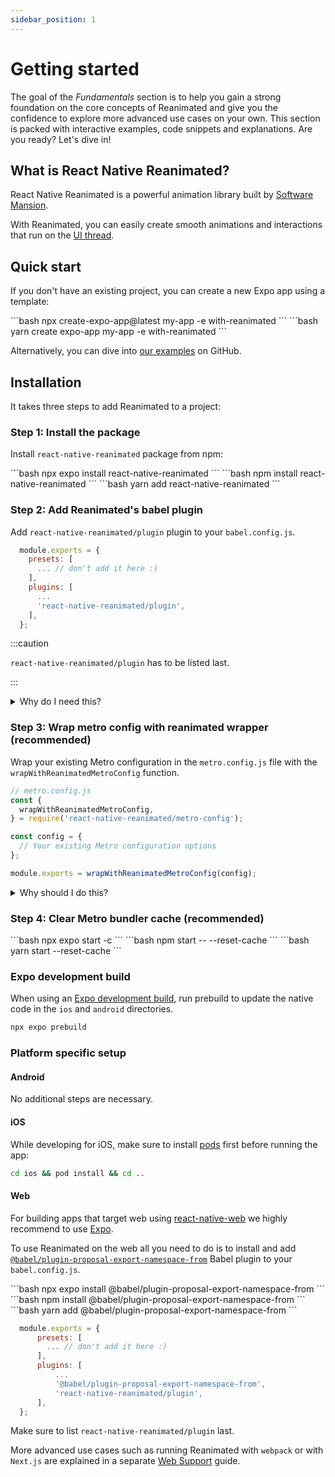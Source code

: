 ```yaml
---
sidebar_position: 1
---
```



# Getting started

The goal of the _Fundamentals_ section is to help you gain a strong foundation on the core concepts of Reanimated and give you the confidence to explore more advanced use cases on your own. This section is packed with interactive examples, code snippets and explanations. Are you ready? Let's dive in!

## What is React Native Reanimated?

React Native Reanimated is a powerful animation library built by [Software Mansion](https://swmansion.com/).

With Reanimated, you can easily create smooth animations and interactions that run on the [UI thread](/docs/fundamentals/glossary#ui-thread).

## Quick start

If you don't have an existing project, you can create a new Expo app using a template:

<Tabs groupId="package-managers">
  <TabItem value="npm" label="NPM">
    ```bash
    npx create-expo-app@latest my-app -e with-reanimated
    ```
  </TabItem>
  <TabItem value="yarn" label="YARN">
    ```bash
    yarn create expo-app my-app -e with-reanimated
    ```
  </TabItem>
</Tabs>

Alternatively, you can dive into [our examples](https://github.com/software-mansion/react-native-reanimated/tree/3.14.0/apps/common-app/src/examples) on GitHub.

## Installation

It takes three steps to add Reanimated to a project:

### Step 1: Install the package

Install `react-native-reanimated` package from npm:

<Tabs groupId="package-managers">
  <TabItem value="expo" label="EXPO" default>
    ```bash
    npx expo install react-native-reanimated
    ```
  </TabItem>
  <TabItem value="npm" label="NPM">
    ```bash
    npm install react-native-reanimated
    ```
  </TabItem>
  <TabItem value="yarn" label="YARN">
    ```bash
    yarn add react-native-reanimated
    ```
  </TabItem>
</Tabs>

### Step 2: Add Reanimated's babel plugin

Add `react-native-reanimated/plugin` plugin to your `babel.config.js`.

```js {7}
  module.exports = {
    presets: [
      ... // don't add it here :)
    ],
    plugins: [
      ...
      'react-native-reanimated/plugin',
    ],
  };
```

:::caution

`react-native-reanimated/plugin` has to be listed last.

:::

<details>
<summary>Why do I need this?</summary>

In short, the Reanimated babel plugin automatically converts special JavaScript functions (called [worklets](/docs/fundamentals/glossary#worklet)) to allow them to be passed and run on the UI thread.

To learn more about the plugin head onto to [Reanimated babel plugin](/docs/fundamentals/glossary#reanimated-babel-plugin) section.

</details>

### Step 3: Wrap metro config with reanimated wrapper (recommended)

Wrap your existing Metro configuration in the `metro.config.js` file with the `wrapWithReanimatedMetroConfig` function.

```js
// metro.config.js
const {
  wrapWithReanimatedMetroConfig,
} = require('react-native-reanimated/metro-config');

const config = {
  // Your existing Metro configuration options
};

module.exports = wrapWithReanimatedMetroConfig(config);
```

<details>
<summary>Why should I do this?</summary>

Wrapping your Metro configuration with the Reanimated Metro config wrapper will result in displaying improved reanimated errors and warnings with more accurate call stacks. Thanks to this, identifying misuses of the Reanimated API will be much easier than before.

To learn more about this feature, head onto to [Accurate Call Stacks](/docs/debugging/accurate-call-stacks).

</details>

### Step 4: Clear Metro bundler cache (recommended)

<Tabs groupId="package-managers">
  <TabItem value="expo" label="EXPO" default>
    ```bash
    npx expo start -c
    ```
  </TabItem>
  <TabItem value="npm" label="NPM">
    ```bash
    npm start -- --reset-cache
    ```
  </TabItem>
  <TabItem value="yarn" label="YARN">
    ```bash
    yarn start --reset-cache
    ```
  </TabItem>
</Tabs>

### Expo development build

When using an [Expo development build](https://docs.expo.dev/develop/development-builds/introduction/), run prebuild to update the native code in the `ios` and `android` directories.

```bash
npx expo prebuild
```

### Platform specific setup

#### Android

No additional steps are necessary.

#### iOS

While developing for iOS, make sure to install [pods](https://cocoapods.org/) first before running the app:

```bash
cd ios && pod install && cd ..
```

#### Web

For building apps that target web using [react-native-web](https://www.npmjs.com/package/react-native-web) we highly recommend to use [Expo](https://expo.dev/).

To use Reanimated on the web all you need to do is to install and add [`@babel/plugin-proposal-export-namespace-from`](https://babeljs.io/docs/en/babel-plugin-proposal-export-namespace-from) Babel plugin to your `babel.config.js`.

<Tabs groupId="package-managers">
  <TabItem value="expo" label="EXPO" default>
    ```bash
    npx expo install @babel/plugin-proposal-export-namespace-from
    ```
  </TabItem>
  <TabItem value="npm" label="NPM">
    ```bash
    npm install @babel/plugin-proposal-export-namespace-from
    ```
  </TabItem>
  <TabItem value="yarn" label="YARN">
    ```bash
    yarn add @babel/plugin-proposal-export-namespace-from
    ```
  </TabItem>
</Tabs>

```js {7}
  module.exports = {
      presets: [
        ... // don't add it here :)
      ],
      plugins: [
          ...
          '@babel/plugin-proposal-export-namespace-from',
          'react-native-reanimated/plugin',
      ],
  };
```

Make sure to list `react-native-reanimated/plugin` last.

More advanced use cases such as running Reanimated with `webpack` or with `Next.js` are explained in a separate [Web Support](/docs/guides/web-support) guide.
